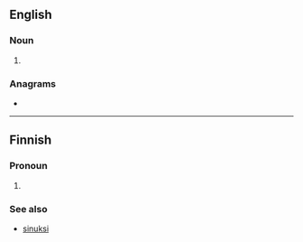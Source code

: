 {{also|Suks|sūks}}
==English==

===Noun===
{{head|en|noun form}}

# {{plural of|en|suk}}

===Anagrams===
* {{anagrams|en|a=kssu|SKUs}}

----

==Finnish==

===Pronoun===
{{head|fi|pronoun form}}

# {{lb|fi|colloquial}} {{fi-form of|sinä|case=translative}}

===See also===
* [[sinuksi#Finnish|sinuksi]]